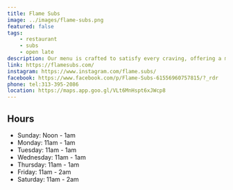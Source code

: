 ```yaml
---
title: Flame Subs
image: ../images/flame-subs.png
featured: false
tags:
    - restaurant
    - subs
    - open late
description: Our menu is crafted to satisfy every craving, offering a mouthwatering variety of subs, juicy burgers, flavorful rice bowls, and fresh salads. At Flame Subs, we pride ourselves on using only the finest ingredients to create meals that are both delectable and halal-certified.
link: https://flamesubs.com/
instagram: https://www.instagram.com/flame.subs/
facebook: https://www.facebook.com/p/Flame-Subs-61556960757815/?_rdr
phone: tel:313-395-2086
location: https://maps.app.goo.gl/VLt6MnHspt6xJWcp8
---
```


## Hours

- Sunday: Noon - 1am
- Monday: 11am - 1am
- Tuesday: 11am - 1am
- Wednesday: 11am - 1am
- Thursday: 11am - 1am
- Friday: 11am - 2am
- Saturday: 11am - 2am